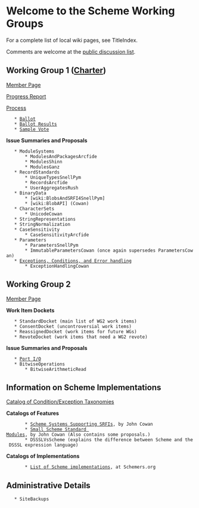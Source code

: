 = Welcome to the Scheme Working Groups =

For a complete list of local wiki pages, see TitleIndex.

Comments are welcome at the [[http://lists.scheme-reports.org/cgi-bin/mailman/listinfo/scheme-reports|public discussion list]].

== Working Group 1 ([[http://www.scheme-reports.org/2009/working-group-1-charter.html|Charter]]) ==

[[MemberPagesWorkingGroupOne|Member Page]]

[[http://trac.sacrideo.us/wg/attachment/wiki/WikiStart/scheme-wg1-progress1.pdf|Progress Report]]

[[WorkingGroupOneProcess|Process]]

    * [[:WG1Ballot|Ballot]]
    * [[:WG1BallotResults|Ballot Results]]
    * [[SampleVoteYakHandler|Sample Vote]]

'''Issue Summaries and Proposals'''

    * ModuleSystems
        * ModulesAndPackagesArcfide
        * ModulesShinn
        * ModulesGanz
    * RecordStandards
        * UniqueTypesSnellPym
        * RecordsArcfide
        * UserAggregatesRush
    * BinaryData
        * [wiki:BlobsAndSRFI4SnellPym]
        * [wiki:BlobAPI] (Cowan)
    * CharacterSets
        * UnicodeCowan
    * StringRepresentations
    * StringNormalization
    * CaseSensitivity
        * CaseSensitivityArcfide
    * Parameters
        * ParametersSnellPym
        * ImmutableParametersCowan (once again supersedes ParametersCowan)
    * [[ExceptionsErrorsAndConditions|Exceptions, Conditions, and Error handling]]
        * ExceptionHandlingCowan


== Working Group 2 ==

[[MemberPagesWorkingGroupTwo|Member Page]]

'''Work Item Dockets'''
    * StandardDocket (main list of WG2 work items)
    * ConsentDocket (uncontroversial work items)
    * ReassignedDocket (work items for future WGs)
    * RevoteDocket (work items that need a WG2 revote)

'''Issue Summaries and Proposals'''

    * [[PortIo|Port I/O]]
    * BitwiseOperations
        * BitwiseArithmeticRead


== Information on Scheme Implementations ==

[[ExceptionTaxonomies|Catalog of Condition/Exception Taxonomies]]


'''Catalogs of Features'''

        * [[http://spreadsheets.google.com/pub?key=tRCHK6jWXuKMABKAfoOwWqw&output=html|Scheme Systems Supporting SRFIs]], by John Cowan
        * [[http://spreadsheets.google.com/pub?key=tS3XfMIS7TfMSwMTtd8cbaA&output=html|Small Scheme Standard Modules]], by John Cowan (Also contains some proposals.)
        * DSSSLVsScheme (explains the difference between Scheme and the DSSSL expression language)

'''Catalogs of Implementations'''

        * [[http://community.schemewiki.org/?scheme-faq-standards#implementations|List of Scheme implementations]], at Schemers.org

== Administrative Details ==

    * SiteBackups